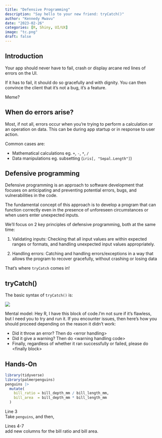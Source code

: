 ```yaml
---
title: "Defensive Programming"
description: "Say hello to your new friend: tryCatch()"
author: "Kennedy Mwavu"
date: "2023-02-26"
categories: [R, Shiny, UI/UX]
image: "tc.png"
draft: false
---
```


## Introduction

Your app should never have to fail, crash or display arcane red lines 
of errors on the UI. 

If it has to fail, it should do so gracefully and with dignity.
You can then convince the client that it's not a bug,
it's a feature.

Meme?

## When do errors arise?

Most, if not all, errors occur when you're trying to perform a 
calculation or an operation on data. This can be during app startup or 
in response to user action.

Common cases are:

- Mathematical calculations eg. `+`, `-`, `*`, `/`
- Data manipulations eg. subsetting (`iris[, "Sepal.Length"]`)

## Defensive programming

Defensive programming is an approach to software development that 
focuses on anticipating and preventing potential errors, bugs, and 
vulnerabilities in the code.

The fundamental concept of this approach is to develop a program that can function correctly even in the presence of unforeseen circumstances or when users enter unexpected inputs.

We'll focus on 2 key principles of defensive programming, both at the same time:

1. Validating inputs: Checking that all input values are within 
expected ranges or formats, and handling unexpected input values 
appropriately.

2. Handling errors: Catching and handling errors/exceptions in a way
that allows the program to recover gracefully, without crashing or 
losing data

That's where `tryCatch` comes in!

## tryCatch()

The basic syntax of `tryCatch()` is:

![](trycatch.svg)

Mental model: Hey R, I have this block of code.I'm not sure if it's
flawless, but I need you to try and run it. If you encounter issues,
then here's how you should proceed depending on the reason it didn't
work:

- Did it throw an error? Then do &lt;error handling&gt;
- Did it give a warning? Then do &lt;warning handling code&gt;
- Finally, regardless of whether it ran successfully or failed, please
do &lt;finally block&gt;

## Hands-On

``` r
library(tidyverse)
library(palmerpenguins)
penguins |>
  mutate(
    bill_ratio = bill_depth_mm / bill_length_mm,
    bill_area  = bill_depth_mm * bill_length_mm
  )
```

Line 3  
Take `penguins`, and then,

Lines 4-7  
add new columns for the bill ratio and bill area.

